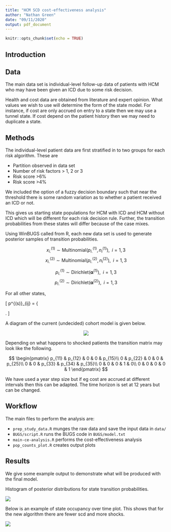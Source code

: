 ```yaml
---
title: "HCM SCD cost-effectiveness analysis"
author: "Nathan Green"
date: "09/11/2020"
output: pdf_document
---
```


```r
knitr::opts_chunk$set(echo = TRUE)
```

## Introduction


## Data
The main data set is individual-level follow-up data of patients with HCM who may have been given an ICD due to some risk decision.

Health and cost data are obtained from literature and expert opinion.
What values we wish to use will determine the form of the state model.
For instance, if cost are only accrued on entry to a state then we may use a tunnel state.
If cost depend on the patient history then we may need to duplicate a state.

## Methods
The individual-level patient data are first stratified in to two groups for each risk algorithm.
These are

* Partition observed in data set
* Number of risk factors > 1, 2 or 3
* Risk score >6%
* Risk score >4%

We included the option of a fuzzy decision boundary such that near the threshold there is some random variation as to whether a patient received an ICD or not.

This gives us starting state populations for HCM with ICD and HCM without ICD which will be different for each risk decision rule. 
Further, the transition probabilities from these states will differ because of the case mixes.

Using WinBUGS called from R, each new data set is used to generate posterior samples of transition probabilities.

$$x^{(1)}_{i.} \sim \mbox{Multinomial}(p^{(1)}_{i.}, n^{(1)}_i), \;\; i = 1,3$$
$$x^{(2)}_{i.} \sim \mbox{Multinomial}(p^{(2)}_{i.}, n^{(2)}_i), \;\; i = 1,3$$

$$p^{(1)}_{i.} \sim \mbox{Dirichlet}(\boldsymbol{\alpha}^{(1)} ), \;\; i = 1,3$$
$$p^{(2)}_{i.} \sim \mbox{Dirichlet}(\boldsymbol{\alpha}^{(2)} ), \;\; i = 1,3$$

For all other states,

\[
p^{(s)}_{ij} = \left\{
\begin{array}{ll}
1 & \mbox{if $i = j$};\\
0 & \mbox{if $i \neq j$}.
\end{array} \right.
\] 

A diagram of the current (undecided) cohort model is given below.

<center>
![](model_diagram.png)
</center>

Depending on what happens to shocked patients the transition matrix may look like the following.

$$
\begin{pmatrix}
p_{11} & p_{12} & 0 & 0 & p_{15}\\
0 & p_{22} & 0 & 0 & p_{25}\\
0 & 0 & p_{33} & p_{34} & p_{35}\\
0 & 0 & 0 & 1 & 0\\
0 & 0 & 0 & 0 & 1
\end{pmatrix}
$$

We have used a year step size but if eg cost are accrued at different intervals then this can be adapted.
The time horizon is set at 12 years but can be changed.


## Workflow

The main files to perform the analysis are:

* `prep_study_data.R` munges the raw data and save the input data in `data/`
* `BUGS/script.R` runs the BUGS code in `BUGS/model.txt`
* `main-ce-analysis.R` performs the cost-effectiveness analysis
* `pop_counts_plot.R` creates output plots

## Results

We give some example output to demonstrate what will be produced with the final model.

Histogram of posterior distributions for state transition probabilities.

![](posterior_histograms.png)

Below is an example of state occupancy over time plot.
This shows that for the new algorithm there are fewer scd and more shocks.

![](../../images/state_pop_over_time.png)

